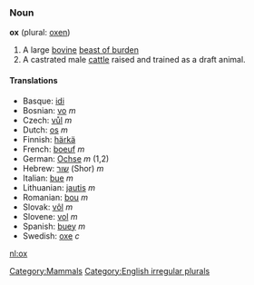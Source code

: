 ===Noun===
'''ox''' (plural: [[oxen]])

# A large [[bovine]] [[beast of burden]]
# A castrated male [[cattle]] raised and trained as a draft animal.

====Translations====
*Basque: [[idi]]
*Bosnian: [[vo]] ''m''
*Czech: [[vůl]] ''m''
*Dutch: [[os]] ''m''
*Finnish: [[härkä]]
*French: [[boeuf]] ''m''
*German: [[Ochse]] ''m'' (1,2)
*Hebrew: [[שור]] (Shor) ''m''
*Italian: [[bue]] ''m''
*Lithuanian: [[jautis]] ''m''
*Romanian: [[bou]] ''m''
*Slovak: [[vôl]] ''m''
*Slovene: [[vol]] ''m''
*Spanish: [[buey]] ''m''
*Swedish: [[oxe]] ''c''

[[Category:Mammals]]
[[Category:English irregular plurals]]
[[nl:ox]]